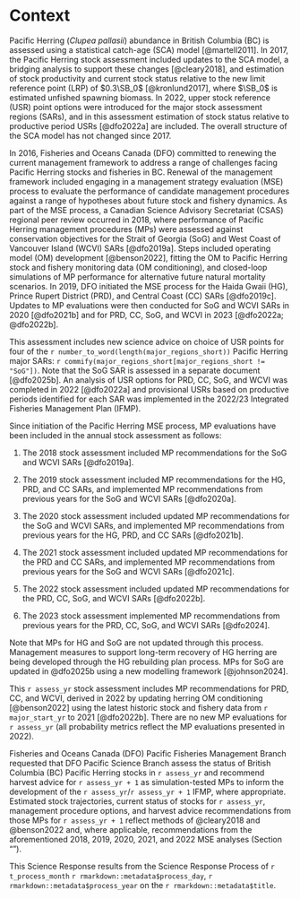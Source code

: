# Context\label{sec:context}

Pacific Herring (*Clupea pallasii*) abundance in British Columbia (BC) is
assessed using a statistical catch-age (SCA) model [@martell2011].
In 2017, the Pacific Herring stock assessment included
updates to the SCA model,
a bridging analysis to support these changes [@cleary2018], and 
estimation of stock productivity and current stock status
relative to the new limit reference point (LRP) of $0.3\SB_0$ [@kronlund2017],
where $\SB_0$ is estimated unfished spawning biomass.
In 2022, upper stock reference (USR) point options
were introduced for the major stock assessment regions (SARs), and
in this assessment estimation of stock status relative to
productive period USRs [@dfo2022a] are included.
The overall structure of the SCA model has not changed since 2017.

In 2016, Fisheries and Oceans Canada (DFO) committed to
renewing the current management framework to
address a range of challenges facing Pacific Herring stocks and fisheries in BC.
Renewal of the management framework included engaging in
a management strategy evaluation (MSE) process to evaluate
the performance of candidate management procedures against
a range of hypotheses about future stock and fishery dynamics.
As part of the MSE process,
a Canadian Science Advisory Secretariat (CSAS)
regional peer review occurred in 2018,
where performance of Pacific Herring management procedures (MPs) were assessed
against conservation objectives for the
Strait of Georgia (SoG) and West Coast of Vancouver Island (WCVI)
SARs [@dfo2019a].
Steps included operating model (OM) development [@benson2022],
fitting the OM to Pacific Herring stock and fishery monitoring data
(OM conditioning), and
closed-loop simulations of MP performance for alternative
future natural mortality scenarios.
In 2019, DFO initiated the MSE process for the
Haida Gwaii (HG), Prince Rupert District (PRD), and Central Coast (CC)
SARs [@dfo2019c].
Updates to MP evaluations were then conducted for
SoG and WCVI SARs in 2020 [@dfo2021b] and
for PRD, CC, SoG, and WCVI in 2023 [@dfo2022a; @dfo2022b].

This assessment includes new science advice on choice of USR points for
four of the `r number_to_word(length(major_regions_short))`
Pacific Herring major SARs:
`r commify(major_regions_short[major_regions_short != "SoG"])`.
Note that the SoG SAR is assessed in a separate document [@dfo2025b].
An analysis of USR options for PRD, CC, SoG, and WCVI was completed in 
2022 [@dfo2022a] and provisional USRs based on productive 
periods identified for each SAR was implemented in the 2022/23 Integrated 
Fisheries Management Plan (IFMP).

Since initiation of the Pacific Herring MSE process,
MP evaluations have been included in the annual stock assessment as follows:

1. The 2018 stock assessment included
MP recommendations for the SoG and WCVI SARs [@dfo2019a].

1. The 2019 stock assessment included
MP recommendations for the HG, PRD, and CC SARs, and
implemented MP recommendations from previous years for the
SoG and WCVI SARs [@dfo2020a].

1. The 2020 stock assessment included
updated MP recommendations for the SoG and WCVI SARs, and
implemented MP recommendations from previous years for the
HG, PRD, and CC SARs [@dfo2021b].

1. The 2021 stock assessment included
updated MP recommendations for the PRD and CC SARs, and
implemented MP recommendations from previous years for the
SoG and WCVI SARs [@dfo2021c].

1. The 2022 stock assessment included
updated MP recommendations for the PRD, CC, SoG, and WCVI SARs [@dfo2022b].
<!-- TODO: Verify this last one -->
1. The 2023 stock assessment
implemented MP recommendations from previous years for the
PRD, CC, SoG, and WCVI SARs [@dfo2024].

<!-- TODO: Update HG rebuilding text -->
Note that MPs for HG and SoG are not updated through this process. 
Management measures to support long-term recovery of HG herring 
are being developed through the
HG rebuilding plan process.\footnote{\label{fn:rebuild}
Haida Gwaii 'íináang | iinang Pacific Herring:
An ecosystem overview and ecosystem-based rebuilding plan.
Draft consultation period occurred September 26 to December 16, 2022; 
Final approval scheduled for fall 2023.}
MPs for SoG are updated in @dfo2025b
using a new modelling framework [@johnson2024].

This `r assess_yr` stock assessment includes
MP recommendations for PRD, CC, and WCVI,
derived in 2022 by updating herring OM conditioning [@benson2022] using 
the latest historic stock and fishery data
from `r major_start_yr` to 2021 [@dfo2022b].
There are no new MP evaluations for `r assess_yr`
(all probability metrics reflect the MP evaluations presented in 2022).

Fisheries and Oceans Canada (DFO) Pacific Fisheries Management Branch requested
that DFO Pacific Science Branch assess the status of
British Columbia (BC) Pacific Herring stocks in `r assess_yr` and
recommend harvest advice for `r assess_yr + 1`
as simulation-tested MPs to inform the development of the
`r assess_yr`/`r assess_yr + 1` IFMP, where appropriate.
Estimated stock trajectories,
current status of stocks for `r assess_yr`,
management procedure options, and
harvest advice recommendations from those MPs for `r assess_yr + 1`
reflect methods of @cleary2018 and @benson2022 and,
where applicable,
recommendations from the aforementioned
2018, 2019, 2020, 2021, and 2022 MSE analyses
(Section "\nameref{sec:harv-opts}").

<!-- Mandatory last paragraph in this section -->
This Science Response results from the Science Response Process of
`r t_process_month` `r rmarkdown::metadata$process_day`,
`r rmarkdown::metadata$process_year` on the `r rmarkdown::metadata$title`.
